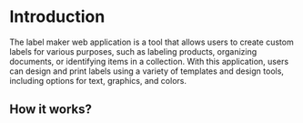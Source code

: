 # Introduction
 
The label maker web application is a tool that allows users to create custom labels for various purposes, such as labeling products, organizing documents, or identifying items in a collection. With this application, users can design and print labels using a variety of templates and design tools, including options for text, graphics, and colors.

## How it works?



